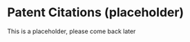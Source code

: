 # Patent Citations (placeholder) {#citations}
\index{citations}

This is a placeholder, please come back later
